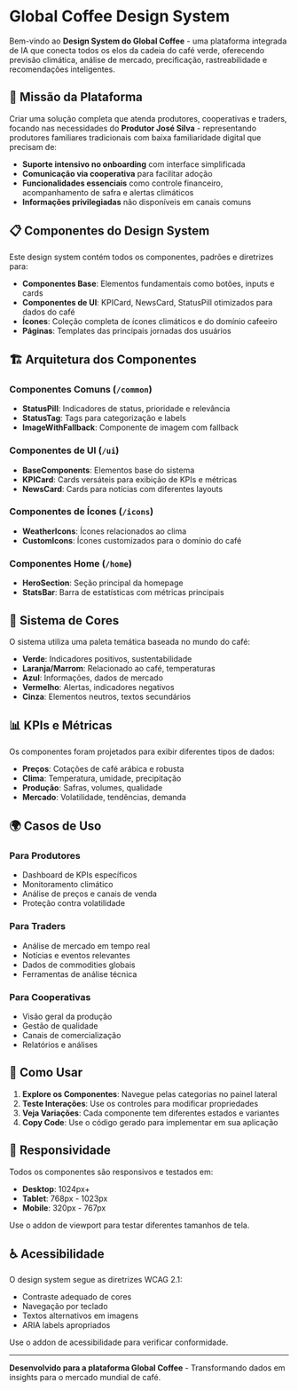 # Global Coffee Design System

Bem-vindo ao **Design System do Global Coffee** - uma plataforma integrada de IA que conecta todos os elos da cadeia do café verde, oferecendo previsão climática, análise de mercado, precificação, rastreabilidade e recomendações inteligentes.

## 🎯 Missão da Plataforma

Criar uma solução completa que atenda produtores, cooperativas e traders, focando nas necessidades do **Produtor José Silva** - representando produtores familiares tradicionais com baixa familiaridade digital que precisam de:

- **Suporte intensivo no onboarding** com interface simplificada
- **Comunicação via cooperativa** para facilitar adoção
- **Funcionalidades essenciais** como controle financeiro, acompanhamento de safra e alertas climáticos
- **Informações privilegiadas** não disponíveis em canais comuns

## 📋 Componentes do Design System

Este design system contém todos os componentes, padrões e diretrizes para:

- **Componentes Base**: Elementos fundamentais como botões, inputs e cards
- **Componentes de UI**: KPICard, NewsCard, StatusPill otimizados para dados do café  
- **Ícones**: Coleção completa de ícones climáticos e do domínio cafeeiro
- **Páginas**: Templates das principais jornadas dos usuários

## 🏗️ Arquitetura dos Componentes

### Componentes Comuns (`/common`)
- **StatusPill**: Indicadores de status, prioridade e relevância
- **StatusTag**: Tags para categorização e labels
- **ImageWithFallback**: Componente de imagem com fallback

### Componentes de UI (`/ui`) 
- **BaseComponents**: Elementos base do sistema
- **KPICard**: Cards versáteis para exibição de KPIs e métricas
- **NewsCard**: Cards para notícias com diferentes layouts

### Componentes de Ícones (`/icons`)
- **WeatherIcons**: Ícones relacionados ao clima
- **CustomIcons**: Ícones customizados para o domínio do café

### Componentes Home (`/home`)
- **HeroSection**: Seção principal da homepage
- **StatsBar**: Barra de estatísticas com métricas principais

## 🎨 Sistema de Cores

O sistema utiliza uma paleta temática baseada no mundo do café:

- **Verde**: Indicadores positivos, sustentabilidade
- **Laranja/Marrom**: Relacionado ao café, temperaturas
- **Azul**: Informações, dados de mercado
- **Vermelho**: Alertas, indicadores negativos
- **Cinza**: Elementos neutros, textos secundários

## 📊 KPIs e Métricas

Os componentes foram projetados para exibir diferentes tipos de dados:

- **Preços**: Cotações de café arábica e robusta
- **Clima**: Temperatura, umidade, precipitação
- **Produção**: Safras, volumes, qualidade
- **Mercado**: Volatilidade, tendências, demanda

## 🌍 Casos de Uso

### Para Produtores
- Dashboard de KPIs específicos
- Monitoramento climático
- Análise de preços e canais de venda
- Proteção contra volatilidade

### Para Traders
- Análise de mercado em tempo real  
- Notícias e eventos relevantes
- Dados de commodities globais
- Ferramentas de análise técnica

### Para Cooperativas
- Visão geral da produção
- Gestão de qualidade
- Canais de comercialização
- Relatórios e análises

## 🚀 Como Usar

1. **Explore os Componentes**: Navegue pelas categorias no painel lateral
2. **Teste Interações**: Use os controles para modificar propriedades
3. **Veja Variações**: Cada componente tem diferentes estados e variantes
4. **Copy Code**: Use o código gerado para implementar em sua aplicação

## 📱 Responsividade

Todos os componentes são responsivos e testados em:

- **Desktop**: 1024px+
- **Tablet**: 768px - 1023px  
- **Mobile**: 320px - 767px

Use o addon de viewport para testar diferentes tamanhos de tela.

## ♿ Acessibilidade

O design system segue as diretrizes WCAG 2.1:

- Contraste adequado de cores
- Navegação por teclado
- Textos alternativos em imagens
- ARIA labels apropriados

Use o addon de acessibilidade para verificar conformidade.

---

**Desenvolvido para a plataforma Global Coffee** - Transformando dados em insights para o mercado mundial de café.